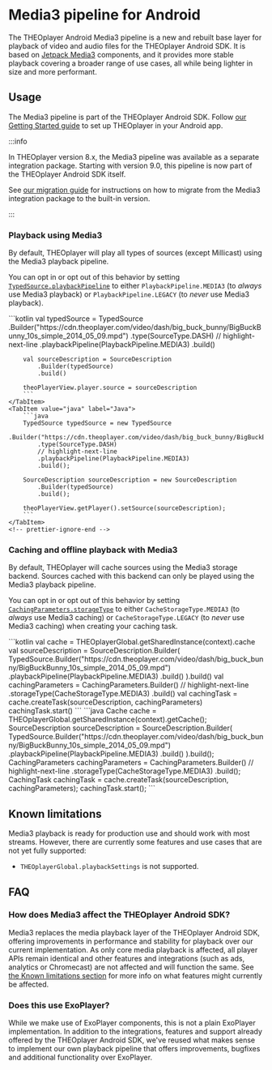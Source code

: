 
# Media3 pipeline for Android

The THEOplayer Android Media3 pipeline is a new and rebuilt base layer for playback of video and audio files for the THEOplayer Android SDK.
It is based on [Jetpack Media3](https://developer.android.com/media/media3) components, and it provides more stable playback covering a broader range of use cases, all while being lighter in size and more performant.

## Usage

The Media3 pipeline is part of the THEOplayer Android SDK.
Follow [our Getting Started guide](../../../getting-started/01-sdks/02-android/00-getting-started.mdx)
to set up THEOplayer in your Android app.

:::info

In THEOplayer version 8.x, the Media3 pipeline was available as a separate integration package.
Starting with version 9.0, this pipeline is now part of the THEOplayer Android SDK itself.

See [our migration guide](../../../getting-started/01-sdks/02-android/03-migrating-to-theoplayer-9.md)
for instructions on how to migrate from the Media3 integration package to the built-in version.

:::

### Playback using Media3

By default, THEOplayer will play all types of sources (except Millicast) using the Media3 playback pipeline.

You can opt in or opt out of this behavior by setting [`TypedSource.playbackPipeline`]
to either `PlaybackPipeline.MEDIA3` (to _always_ use Media3 playback)
or `PlaybackPipeline.LEGACY` (to _never_ use Media3 playback).

<Tabs queryString="lang">
    <!-- prettier-ignore-start -->
    <TabItem value="kotlin" label="Kotlin">
        ```kotlin
        val typedSource = TypedSource
            .Builder("https://cdn.theoplayer.com/video/dash/big_buck_bunny/BigBuckBunny_10s_simple_2014_05_09.mpd")
            .type(SourceType.DASH)
            // highlight-next-line
            .playbackPipeline(PlaybackPipeline.MEDIA3)
            .build()

        val sourceDescription = SourceDescription
            .Builder(typedSource)
            .build()

        theoPlayerView.player.source = sourceDescription
        ```
    </TabItem>
    <TabItem value="java" label="Java">
        ```java
        TypedSource typedSource = new TypedSource
            .Builder("https://cdn.theoplayer.com/video/dash/big_buck_bunny/BigBuckBunny_10s_simple_2014_05_09.mpd")
            .type(SourceType.DASH)
            // highlight-next-line
            .playbackPipeline(PlaybackPipeline.MEDIA3)
            .build();

        SourceDescription sourceDescription = new SourceDescription
            .Builder(typedSource)
            .build();

        theoPlayerView.getPlayer().setSource(sourceDescription);
        ```
    </TabItem>
    <!-- prettier-ignore-end -->

</Tabs>

### Caching and offline playback with Media3

By default, THEOplayer will cache sources using the Media3 storage backend.
Sources cached with this backend can only be played using the Media3 playback pipeline.

You can opt in or opt out of this behavior by setting [`CachingParameters.storageType`]
to either `CacheStorageType.MEDIA3` (to _always_ use Media3 caching)
or `CacheStorageType.LEGACY` (to _never_ use Media3 caching) when creating your caching task.

<Tabs queryString="lang">
    <!-- prettier-ignore-start -->
    <TabItem value="kotlin" label="Kotlin">
        ```kotlin
        val cache = THEOplayerGlobal.getSharedInstance(context).cache
        val sourceDescription = SourceDescription.Builder(
            TypedSource.Builder("https://cdn.theoplayer.com/video/dash/big_buck_bunny/BigBuckBunny_10s_simple_2014_05_09.mpd")
                .playbackPipeline(PlaybackPipeline.MEDIA3)
                .build()
            ).build()
        val cachingParameters = CachingParameters.Builder()
            // highlight-next-line
            .storageType(CacheStorageType.MEDIA3)
            .build()
        val cachingTask = cache.createTask(sourceDescription, cachingParameters)
        cachingTask.start()
        ```
    </TabItem>
    <TabItem value="java" label="Java">
        ```java
        Cache cache = THEOplayerGlobal.getSharedInstance(context).getCache();
        SourceDescription sourceDescription = SourceDescription.Builder(
            TypedSource.Builder("https://cdn.theoplayer.com/video/dash/big_buck_bunny/BigBuckBunny_10s_simple_2014_05_09.mpd")
                .playbackPipeline(PlaybackPipeline.MEDIA3)
                .build()
            ).build();
        CachingParameters cachingParameters = CachingParameters.Builder()
            // highlight-next-line
            .storageType(CacheStorageType.MEDIA3)
            .build();
        CachingTask cachingTask = cache.createTask(sourceDescription, cachingParameters);
        cachingTask.start();
        ```
    </TabItem>
    <!-- prettier-ignore-end -->
</Tabs>

## Known limitations

Media3 playback is ready for production use and should work with most streams.
However, there are currently some features and use cases that are not yet fully supported:

- `THEOplayerGlobal.playbackSettings` is not supported.

## FAQ

### How does Media3 affect the THEOplayer Android SDK?

Media3 replaces the media playback layer of the THEOplayer Android SDK, offering improvements in performance and stability for playback over our current implementation. As only core media playback is affected, all player APIs remain identical and other features and integrations (such as ads, analytics or Chromecast) are not affected and will function the same. See [the Known limitations section](#known-limitations) for more info on what features might currently be affected.

### Does this use ExoPlayer?

While we make use of ExoPlayer components, this is not a plain ExoPlayer implementation. In addition to the integrations, features and support already offered by the THEOplayer Android SDK, we've reused what makes sense to implement our own playback pipeline that offers improvements, bugfixes and additional functionality over ExoPlayer.

[`TypedSource.playbackPipeline`]: pathname:///theoplayer/v9/api-reference/android/com/theoplayer/android/api/source/TypedSource.Builder.html#playbackPipeline(com.theoplayer.android.api.source.PlaybackPipeline)
[`Cache`]: pathname:///theoplayer/v9/api-reference/android/com/theoplayer/android/api/cache/Cache.html
[`CachingParameters.storageType`]: pathname:///theoplayer/v9/api-reference/android/com/theoplayer/android/api/cache/CachingParameters.Builder.html#storageType(com.theoplayer.android.api.cache.CacheStorageType)
